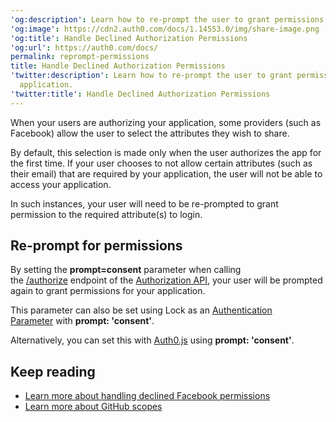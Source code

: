 ---
'og:description': Learn how to re-prompt the user to grant permissions for your application.
'og:image': https://cdn2.auth0.com/docs/1.14553.0/img/share-image.png
'og:title': Handle Declined Authorization Permissions
'og:url': https://auth0.com/docs/
permalink: reprompt-permissions
title: Handle Declined Authorization Permissions
'twitter:description': Learn how to re-prompt the user to grant permissions for your
  application.
'twitter:title': Handle Declined Authorization Permissions
---
When your users are authorizing your application, some providers (such as Facebook) allow the user to select the attributes they wish to share.

By default, this selection is made only when the user authorizes the app for the first time. If your user chooses to not allow certain attributes (such as their email) that are required by your application, the user will not be able to access your application.

In such instances, your user will need to be re-prompted to grant permission to the required attribute(s) to login.

## Re-prompt for permissions

By setting the **prompt=consent** parameter when calling the [/authorize](https://auth0.com/docs/api/authentication/reference#social) endpoint of the [Authorization API](https://auth0.com/docs/api/authentication), your user will be prompted again to grant permissions for your application.

This parameter can also be set using Lock as an [Authentication Parameter](/docs/libraries/lock/lock-authentication-parameters) with **prompt: 'consent'**.

Alternatively, you can set this with [Auth0.js](https://github.com/auth0/auth0.js) using **prompt: 'consent'**.

## Keep reading

* [Learn more about handling declined Facebook permissions](https://developers.facebook.com/docs/facebook-login/handling-declined-permissions)
* [Learn more about GitHub scopes](https://developer.github.com/v3/oauth/#scopes)